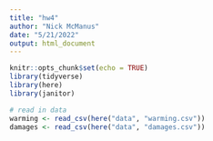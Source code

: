```yaml
---
title: "hw4"
author: "Nick McManus"
date: "5/21/2022"
output: html_document
---
```


```r
knitr::opts_chunk$set(echo = TRUE)
library(tidyverse)
library(here)
library(janitor)
```

```r
# read in data
warming <- read_csv(here("data", "warming.csv"))
damages <- read_csv(here("data", "damages.csv"))
```




